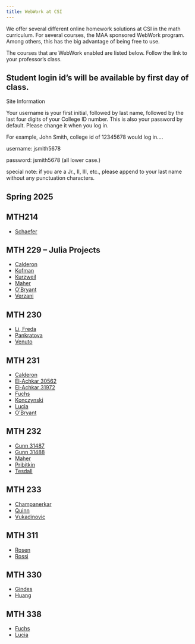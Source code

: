 ---
title: WebWork at CSI
---

We offer several different online homework solutions at CSI in the math
curriculum. For several courses, the MAA sponsored WebWork
program. Among others, this has the big advantage of being free to use.

The courses that are WebWork enabled are listed below. Follow the link to your professor's class.


## Student login id's will be available by first day of class.
Site Information

Your username is your first initial, followed by last name, followed by the last four digits of your College ID number. This is also your password by default. Please change it when you log in.

For example, John Smith, college id of 12345678 would log in....

username: jsmith5678

password: jsmith5678 (all lower case.)

special note: if you are a Jr., II, III, etc., please append to your last name without any punctuation characters.


##  Spring 2025

## MTH214

* [Schaefer](http://www.math.csi.cuny.edu/webwork2/Math214_31891_Schaefer_S25/)


## MTH 229 -- Julia Projects

* [Calderon](http://www.math.csi.cuny.edu/webwork2/Math229_30700_Calderon_S25/)
* [Kofman](http://www.math.csi.cuny.edu/webwork2/Math229_30697_Kofman_S25/)
* [Kurzweil](http://www.math.csi.cuny.edu/webwork2/Math229_30694_Kurzweil_S25/)
* [Maher](http://www.math.csi.cuny.edu/webwork2/Math229_30695_Maher_S25/)
* [O'Bryant](http://www.math.csi.cuny.edu/webwork2/Math229_30698_OBryant_S25/)
* [Verzani](http://www.math.csi.cuny.edu/webwork2/Math229_30691_Verzani_S25/)


## MTH 230

* [Li, Freda](http://www.math.csi.cuny.edu/webwork2/Math230_31508_Li_Freda_S25/)
* [Pankratova](http://www.math.csi.cuny.edu/webwork2/Math230_31507_Pankratova_S25/)
* [Venuto](http://www.math.csi.cuny.edu/webwork2/Math230_31509_Venuto_S25/)


## MTH 231

* [Calderon](http://www.math.csi.cuny.edu/webwork2/Math231_30563_Calderon_S25/)
* [El-Achkar 30562](http://www.math.csi.cuny.edu/webwork2/Math231_30562_El-Achkar_S25/)
* [El-Achkar 31972](http://www.math.csi.cuny.edu/webwork2/Math231_31972_El-Achkar_S25/)
* [Fuchs](http://www.math.csi.cuny.edu/webwork2/Math231_30560_Fuchs_S25/)
* [Konczynski](http://www.math.csi.cuny.edu/webwork2/Math231_30558_Konczynski_S25/)
* [Lucia](http://www.math.csi.cuny.edu/webwork2/Math231_30561_Lucia_S25/)
* [O'Bryant](http://www.math.csi.cuny.edu/webwork2/Math231_30565_OBryant_S25/)

## MTH 232

* [Gunn 31487](http://www.math.csi.cuny.edu/webwork2/Math232_31487_Gunn_S25/)
* [Gunn 31488](http://www.math.csi.cuny.edu/webwork2/Math232_31488_Gunn_S25/)
* [Maher](http://www.math.csi.cuny.edu/webwork2/Math232_31486_Maher_S25/)
* [Pribitkin](http://www.math.csi.cuny.edu/webwork2/Math232_31489_Pribitkin_S25/)
* [Tesdall](http://www.math.csi.cuny.edu/webwork2/Math232_31484_Tesdall_S25/)



## MTH 233

* [Champanerkar](http://www.math.csi.cuny.edu/webwork2/Math233_31441_Champanerkar_S25/)
* [Quinn](http://www.math.csi.cuny.edu/webwork2/Math233_31440_Quinn_S25/)
* [Vukadinovic](http://www.math.csi.cuny.edu/webwork2/Math233_31439_Vukadinovic_S25/)


## MTH 311

* [Rosen](http://www.math.csi.cuny.edu/webwork2/Math311_31498_Rosen_S25/)
* [Rossi](http://www.math.csi.cuny.edu/webwork2/Math311_31497_Rossi_S25/)



## MTH 330

* [Gindes](http://www.math.csi.cuny.edu/webwork2/Math330_31476_Gindes_S25/)
* [Huang](http://www.math.csi.cuny.edu/webwork2/Math330_31478_Huang_S25/)


## MTH 338

* [Fuchs](http://www.math.csi.cuny.edu/webwork2/Math338_31345_Fuchs_S25/)
* [Lucia](http://www.math.csi.cuny.edu/webwork2/Math338_31347_Lucia_S25/)
